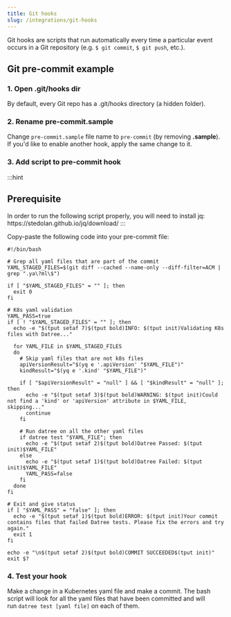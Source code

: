 ```yaml
---
title: Git hooks
slug: /integrations/git-hooks
---
```


Git hooks are scripts that run automatically every time a particular event occurs in a Git repository (e.g. `$ git commit`, `$ git push`, etc.).&#x20;

## Git pre-commit example

### 1. Open .git/hooks dir

By default, every Git repo has a .git/hooks directory (a hidden folder).

### 2. Rename pre-commit.sample

Change `pre-commit.sample` file name to `pre-commit` (by removing **.sample**). If you'd like to enable another hook, apply the same change to it.

### 3. Add script to pre-commit hook

:::hint

## Prerequisite

In order to run the following script properly, you will need to install jq:
https\://stedolan.github.io/jq/download/
:::

Copy-paste the following code into your pre-commit file:

```shell
#!/bin/bash

# Grep all yaml files that are part of the commit
YAML_STAGED_FILES=$(git diff --cached --name-only --diff-filter=ACM | grep ".ya\?ml\$")

if [ "$YAML_STAGED_FILES" = "" ]; then
  exit 0
fi

# K8s yaml validation
YAML_PASS=true
if [ ! "$YAML_STAGED_FILES" = "" ]; then
  echo -e "$(tput setaf 7)$(tput bold)INFO: $(tput init)Validating K8s files with Datree..."

  for YAML_FILE in $YAML_STAGED_FILES
  do
    # Skip yaml files that are not k8s files
    apiVersionResult="$(yq e '.apiVersion' "$YAML_FILE")"
    kindResult="$(yq e '.kind' "$YAML_FILE")"

    if [ "$apiVersionResult" = "null" ] && [ "$kindResult" = "null" ]; then
      echo -e "$(tput setaf 3)$(tput bold)WARNING: $(tput init)Could not find a 'kind' or 'apiVersion' attribute in $YAML_FILE, skipping..."
      continue
    fi

    # Run datree on all the other yaml files
    if datree test "$YAML_FILE"; then
      echo -e "$(tput setaf 2)$(tput bold)Datree Passed: $(tput init)$YAML_FILE"
    else
      echo -e "$(tput setaf 1)$(tput bold)Datree Failed: $(tput init)$YAML_FILE"
      YAML_PASS=false
    fi
  done
fi

# Exit and give status
if [ "$YAML_PASS" = "false" ]; then
  echo -e "$(tput setaf 1)$(tput bold)ERROR: $(tput init)Your commit contains files that failed Datree tests. Please fix the errors and try again."
  exit 1
fi

echo -e "\n$(tput setaf 2)$(tput bold)COMMIT SUCCEEDED$(tput init)"
exit $?
```

### 4. Test your hook

Make a change in a Kubernetes yaml file and make a commit. The bash script will look for all the yaml files that have been committed and will run `datree test [yaml file]` on each of them.
